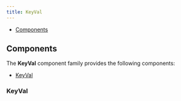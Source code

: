 ```yaml
---
title: KeyVal
---
```



<DocusaurusDoc>

- [Components](#components)

## Components

The **KeyVal** component family provides the following components:

- [KeyVal](#keyval)

### KeyVal

<ComponentDocs docs={jsdoc.jsdocKeyVal} example={KeyValExample} />

</DocusaurusDoc>
